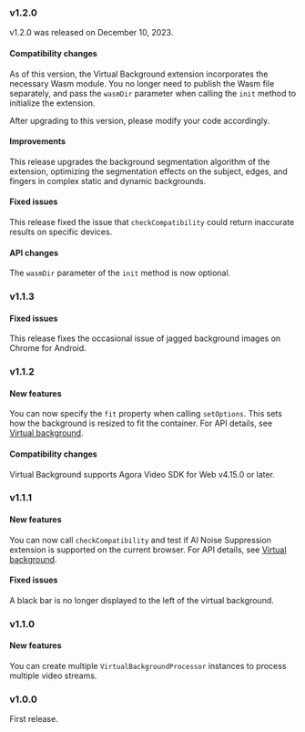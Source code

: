 ### v1.2.0

v1.2.0 was released on December 10, 2023.

#### Compatibility changes

As of this version, the Virtual Background extension incorporates the necessary Wasm module. You no longer need to publish the Wasm file separately, and pass the `wasmDir` parameter when calling the `init` method to initialize the extension.

After upgrading to this version, please modify your code accordingly.

#### Improvements

This release upgrades the background segmentation algorithm of the extension, optimizing the segmentation effects on the subject, edges, and fingers in complex static and dynamic backgrounds.

#### Fixed issues

This release fixed the issue that  `checkCompatibility` could return inaccurate results on specific devices.

#### API changes

The `wasmDir` parameter of the `init` method is now optional.

### v1.1.3

#### Fixed issues

This release fixes the occasional issue of jagged background images on Chrome for Android.

### v1.1.2

#### New features

You can now specify the `fit`  property when calling `setOptions`. This sets how the background is resized to fit the container. For API details, see [Virtual background](/interactive-live-streaming/advanced/virtual-background).

#### Compatibility changes

Virtual Background supports Agora Video SDK for Web v4.15.0 or later.

### v1.1.1

#### New features

You can now call `checkCompatibility` and test if AI Noise Suppression extension is supported on the current browser. For API details, see [Virtual background](/interactive-live-streaming/advanced/virtual-background).

#### Fixed issues

A black bar is no longer displayed to the left of the virtual background.

### v1.1.0

#### New features

You can create multiple `VirtualBackgroundProcessor` instances to process multiple video streams.

### v1.0.0

First release.